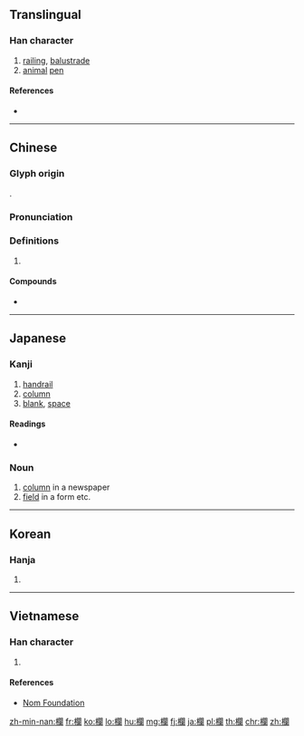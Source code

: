 {{also|栏}}
==Translingual==

===Han character===
{{Han char|rn=75|rad=木|as=17|asj=16|sn=21|snj=20|four=47920|canj=DANW|ids=⿰木闌}}

# [[railing]], [[balustrade]]
# [[animal]] [[pen]]

====References====
* {{Han ref|kx=0562.350|dkj=15880|dj=0951.140|hdz=21322.090|uh=6B04|ud=27396|bh=C4E6|bd=50406}}

----

==Chinese==
{{zh-forms|s=栏}}

===Glyph origin===
{{Han etym}}
{{Han compound|木|闌|t1=wood|ls=psc}}.

===Pronunciation===
{{zh-pron
|m=lán
|c=laan4
|h=pfs=
|md=
|mn=nôa/lân
|mn_note=nôa - vernacular, lân - literary
|w=
|mc=y
|oc=y
|cat=n
}}

===Definitions===
{{zh-hanzi}}

# {{rfdef|lang=zh}}

====Compounds====
* {{zh-l|欄杆}}

----

==Japanese==

===Kanji===
{{ja-kanji|grade=c|rs=木17}}

# [[handrail]]
# [[column]]
# [[blank]], [[space]]

====Readings====
* {{ja-readings|on=[[らん]] (ran)|kun=[[てすり]] (tesuri)}}

===Noun===
{{ja-noun|らん}}

# [[column]] in a newspaper
# [[field]] in a form etc.

----

==Korean==

===Hanja===
{{ko-hanja|hangeul=[[란]]>[[난]]|eumhun=|rv=ran>nan|mr=ran>nan|y=lan>nan}}

# {{defn|lang=ko|sort=木17}}

----

==Vietnamese==

===Han character===
{{vi-hantu|[[lan]], [[lang]], [[lơn]], [[lán]], [[ràn]]|rs=木17}}

# {{defn|lang=vi|sort=木17}}

====References====
*[http://nomfoundation.org/common/nom_details.php?codepoint=6b04 Nom Foundation]

[[zh-min-nan:欄]]
[[fr:欄]]
[[ko:欄]]
[[lo:欄]]
[[hu:欄]]
[[mg:欄]]
[[fj:欄]]
[[ja:欄]]
[[pl:欄]]
[[th:欄]]
[[chr:欄]]
[[zh:欄]]